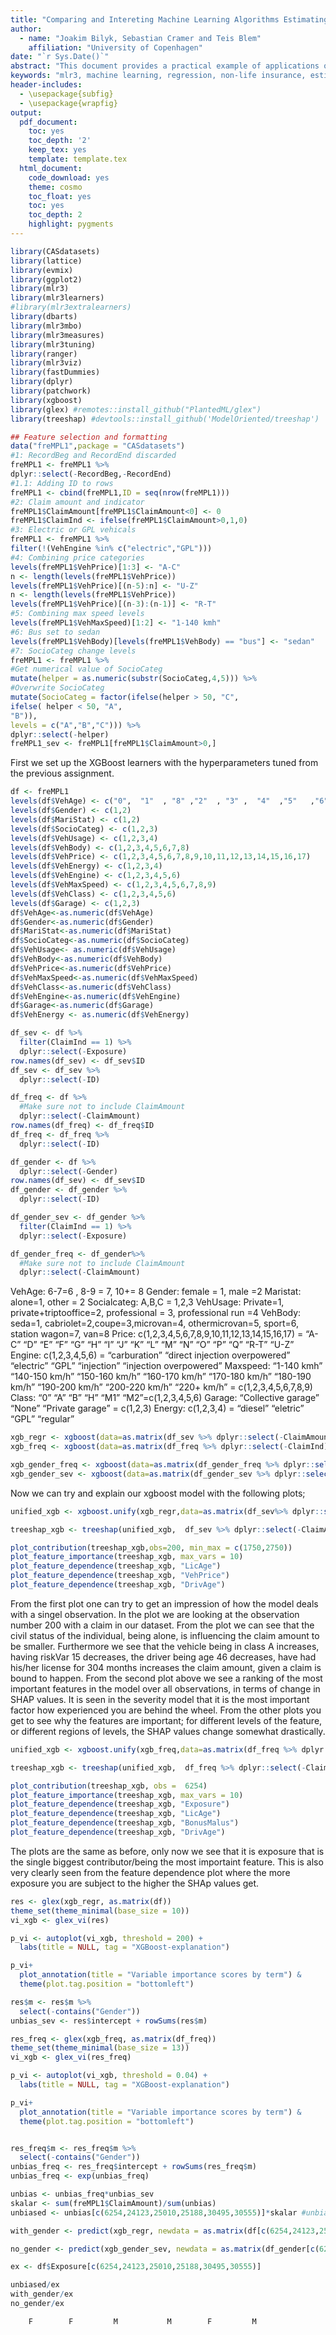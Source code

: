 ```yaml
---
title: "Comparing and Intereting Machine Learning Algorithms Estimating Technical Prices"
author:
  - name: "Joakim Bilyk, Sebastian Cramer and Teis Blem"
    affiliation: "University of Copenhagen"
date: "`r Sys.Date()`"
abstract: "This document provides a practical example of applications of machine learning algorithms to car insurance data using the `mlr3` package. A popular model used in pricing of non-life insurance policies is the frequency-severity model, where the price is decomposed into the product of the probability of a claim arrises and the expected claim size given a claim occurs. This model is fitted using machine learning algorithms such as penalized linear regression and random forests. This paper argues that the ranger model gives a particular well fit to both the frequency and severity model."
keywords: "mlr3, machine learning, regression, non-life insurance, estimating technical price, XGBoost, Ranger, Bart, Elastic net regression, Generalized Additive Models"
header-includes:
  - \usepackage{subfig}
  - \usepackage{wrapfig}
output:
  pdf_document:
    toc: yes
    toc_depth: '2'
    keep_tex: yes
    template: template.tex
  html_document:
    code_download: yes
    theme: cosmo
    toc_float: yes
    toc: yes
    toc_depth: 2
    highlight: pygments
---
```

```r
library(CASdatasets)
library(lattice)
library(evmix)
library(ggplot2)
library(mlr3)
library(mlr3learners)
#library(mlr3extralearners)
library(dbarts)
library(mlr3mbo)
library(mlr3measures)
library(mlr3tuning)
library(ranger)
library(mlr3viz)
library(fastDummies)
library(dplyr)
library(patchwork)
library(xgboost)
library(glex) #remotes::install_github("PlantedML/glex")
library(treeshap) #devtools::install_github('ModelOriented/treeshap')
```

```r
## Feature selection and formatting
data("freMPL1",package = "CASdatasets")
#1: RecordBeg and RecordEnd discarded
freMPL1 <- freMPL1 %>%
dplyr::select(-RecordBeg,-RecordEnd)
#1.1: Adding ID to rows
freMPL1 <- cbind(freMPL1,ID = seq(nrow(freMPL1)))
#2: Claim amount and indicator
freMPL1$ClaimAmount[freMPL1$ClaimAmount<0] <- 0
freMPL1$ClaimInd <- ifelse(freMPL1$ClaimAmount>0,1,0)
#3: Electric or GPL vehicals
freMPL1 <- freMPL1 %>%
filter(!(VehEngine %in% c("electric","GPL")))
#4: Combining price categories
levels(freMPL1$VehPrice)[1:3] <- "A-C"
n <- length(levels(freMPL1$VehPrice))
levels(freMPL1$VehPrice)[(n-5):n] <- "U-Z"
n <- length(levels(freMPL1$VehPrice))
levels(freMPL1$VehPrice)[(n-3):(n-1)] <- "R-T"
#5: Combining max speed levels
levels(freMPL1$VehMaxSpeed)[1:2] <- "1-140 kmh"
#6: Bus set to sedan
levels(freMPL1$VehBody)[levels(freMPL1$VehBody) == "bus"] <- "sedan"
#7: SocioCateg change levels
freMPL1 <- freMPL1 %>%
#Get numerical value of SocioCateg
mutate(helper = as.numeric(substr(SocioCateg,4,5))) %>%
#Overwrite SocioCateg
mutate(SocioCateg = factor(ifelse(helper > 50, "C",
ifelse( helper < 50, "A",
"B")),
levels = c("A","B","C"))) %>%
dplyr::select(-helper)
freMPL1_sev <- freMPL1[freMPL1$ClaimAmount>0,]
```

First we set up the XGBoost learners with the hyperparameters tuned from the previous assignment.

```r
df <- freMPL1 
levels(df$VehAge) <- c("0",  "1"  , "8" ,"2"  , "3" ,  "4"  ,"5"   ,"6", "7")
levels(df$Gender) <- c(1,2)
levels(df$MariStat) <- c(1,2)
levels(df$SocioCateg) <- c(1,2,3)
levels(df$VehUsage) <- c(1,2,3,4)
levels(df$VehBody) <- c(1,2,3,4,5,6,7,8)
levels(df$VehPrice) <- c(1,2,3,4,5,6,7,8,9,10,11,12,13,14,15,16,17)
levels(df$VehEnergy) <- c(1,2,3,4)
levels(df$VehEngine) <- c(1,2,3,4,5,6)
levels(df$VehMaxSpeed) <- c(1,2,3,4,5,6,7,8,9)
levels(df$VehClass) <- c(1,2,3,4,5,6)
levels(df$Garage) <- c(1,2,3)
df$VehAge<-as.numeric(df$VehAge)
df$Gender<-as.numeric(df$Gender)
df$MariStat<-as.numeric(df$MariStat)
df$SocioCateg<-as.numeric(df$SocioCateg)
df$VehUsage<- as.numeric(df$VehUsage)
df$VehBody<-as.numeric(df$VehBody)
df$VehPrice<-as.numeric(df$VehPrice)
df$VehMaxSpeed<-as.numeric(df$VehMaxSpeed)
df$VehClass<-as.numeric(df$VehClass)
df$VehEngine<-as.numeric(df$VehEngine)
df$Garage<-as.numeric(df$Garage)
df$VehEnergy <- as.numeric(df$VehEnergy)

df_sev <- df %>% 
  filter(ClaimInd == 1) %>%
  dplyr::select(-Exposure)
row.names(df_sev) <- df_sev$ID
df_sev <- df_sev %>%
  dplyr::select(-ID)

df_freq <- df %>%
  #Make sure not to include ClaimAmount
  dplyr::select(-ClaimAmount)
row.names(df_freq) <- df_freq$ID
df_freq <- df_freq %>%
  dplyr::select(-ID)

df_gender <- df %>% 
  dplyr::select(-Gender)
row.names(df_sev) <- df_sev$ID
df_gender <- df_gender %>%
  dplyr::select(-ID)

df_gender_sev <- df_gender %>% 
  filter(ClaimInd == 1) %>%
  dplyr::select(-Exposure)

df_gender_freq <- df_gender%>%
  #Make sure not to include ClaimAmount
  dplyr::select(-ClaimAmount)
```

VehAge: 6-7=6 , 8-9 = 7,  10+= 8
Gender: female = 1, male =2
Maristat: alone=1, other = 2
Socialcateg: A,B,C = 1,2,3
VehUsage: Private=1, private+triptooffice=2, professional = 3, professional run =4
VehBody: seda=1, cabriolet=2,coupe=3,microvan=4, othermicrovan=5, sport=6, station wagon=7, van=8
Price: c(1,2,3,4,5,6,7,8,9,10,11,12,13,14,15,16,17) = "A-C" "D"   "E"   "F"   "G"   "H"   "I"   "J"   "K"   "L"   "M"   "N"   "O"   "P"   "Q"   "R-T" "U-Z"
Engine: c(1,2,3,4,5,6) =  "carburation" "direct injection overpowered" "electric"   "GPL"    "injection"  "injection overpowered" 
Maxspeed: "1-140 kmh" "140-150 km/h" "150-160 km/h" "160-170 km/h" "170-180 km/h" "180-190 km/h" "190-200 km/h" "200-220 km/h" "220+ km/h" = c(1,2,3,4,5,6,7,8,9)
Class: "0"  "A"  "B"  "H"  "M1" "M2"=c(1,2,3,4,5,6)
Garage: "Collective garage" "None"              "Private garage"  =  c(1,2,3)
Energy: c(1,2,3,4) = "diesel"  "eletric" "GPL"     "regular"

```r
xgb_regr <- xgboost(data=as.matrix(df_sev %>% dplyr::select(-ClaimAmount)), label=as.numeric(df_sev[,"ClaimAmount"]), eta = 0.017881, nrounds = 5000, max_depth = 3)
xgb_freq <- xgboost(data=as.matrix(df_freq %>% dplyr::select(-ClaimInd)), label=as.numeric(df_freq[,"ClaimInd"]), eta = 0.196547, nrounds = 1747, max_depth = 3, objective="count:poisson")

xgb_gender_freq <- xgboost(data=as.matrix(df_gender_freq %>% dplyr::select(-ClaimInd)), label=as.numeric(df_gender_freq[,"ClaimInd"]), eta = 0.196547, nrounds = 1747, max_depth = 3, objective="count:poisson")
xgb_gender_sev <- xgboost(data=as.matrix(df_gender_sev %>% dplyr::select(-ClaimAmount)), label=as.numeric(df_gender_sev[,"ClaimAmount"]), eta = 0.017881, nrounds = 5000, max_depth = 3)
```

Now we can try and explain our xgboost model with the following plots;

```r
unified_xgb <- xgboost.unify(xgb_regr,data=as.matrix(df_sev%>% dplyr::select(-ClaimAmount)))

treeshap_xgb <- treeshap(unified_xgb,  df_sev %>% dplyr::select(-ClaimAmount), verbose = 0)

plot_contribution(treeshap_xgb,obs=200, min_max = c(1750,2750))
plot_feature_importance(treeshap_xgb, max_vars = 10) 
plot_feature_dependence(treeshap_xgb, "LicAge")
plot_feature_dependence(treeshap_xgb, "VehPrice")
plot_feature_dependence(treeshap_xgb, "DrivAge")
```

From the first plot one can try to get an impression of how the model deals with a singel observation. In the plot we are looking at the observation number 200 with a claim in our dataset. From the plot we can see that the civil status of the individual, being alone, is influencing the claim amount to be smaller. Furthermore we see that the vehicle being in class A increases, having riskVar 15 decreases, the driver being age 46 decreases, have had his/her license for 304 months increases the claim amount, given a claim is bound to happen. 
From the second plot above we see a ranking of the most important features in the model over all observations, in terms of change in SHAP values. It is seen in the severity model that it is the most important factor how experienced you are behind the wheel.
From the other plots you get to see why the features are important; for different levels of the feature, or different regions of levels, the SHAP values change somewhat drastically. 

```r
unified_xgb <- xgboost.unify(xgb_freq,data=as.matrix(df_freq %>% dplyr::select(-ClaimInd)))

treeshap_xgb <- treeshap(unified_xgb,  df_freq %>% dplyr::select(-ClaimInd), verbose = 0)

plot_contribution(treeshap_xgb, obs =  6254)
plot_feature_importance(treeshap_xgb, max_vars = 10) 
plot_feature_dependence(treeshap_xgb, "Exposure")
plot_feature_dependence(treeshap_xgb, "LicAge")
plot_feature_dependence(treeshap_xgb, "BonusMalus")
plot_feature_dependence(treeshap_xgb, "DrivAge")
```

The plots are the same as before, only now we see that it is exposure that is the single biggest contributor/being the most importaint feature. This is also very clearly seen from the feature dependence plot where the more exposure you are subject to the higher the SHAp values get.


```r
res <- glex(xgb_regr, as.matrix(df))
theme_set(theme_minimal(base_size = 10))
vi_xgb <- glex_vi(res)

p_vi <- autoplot(vi_xgb, threshold = 200) + 
  labs(title = NULL, tag = "XGBoost-explanation")

p_vi+
  plot_annotation(title = "Variable importance scores by term") & 
  theme(plot.tag.position = "bottomleft")

res$m <- res$m %>%
  select(-contains("Gender"))
unbias_sev <- res$intercept + rowSums(res$m)

```



```r
res_freq <- glex(xgb_freq, as.matrix(df_freq))
theme_set(theme_minimal(base_size = 13))
vi_xgb <- glex_vi(res_freq)

p_vi <- autoplot(vi_xgb, threshold = 0.04) + 
  labs(title = NULL, tag = "XGBoost-explanation")

p_vi+
  plot_annotation(title = "Variable importance scores by term") & 
  theme(plot.tag.position = "bottomleft")


res_freq$m <- res_freq$m %>%
  select(-contains("Gender"))
unbias_freq <- res_freq$intercept + rowSums(res_freq$m)
unbias_freq <- exp(unbias_freq)
```



```r
unbias <- unbias_freq*unbias_sev
skalar <- sum(freMPL1$ClaimAmount)/sum(unbias)
unbiased <- unbias[c(6254,24123,25010,25188,30495,30555)]*skalar #unbiased

with_gender <- predict(xgb_regr, newdata = as.matrix(df[c(6254,24123,25010,25188,30495,30555),]%>% dplyr::select(-ClaimAmount,-Exposure, -ID)))*predict(xgb_freq, newdata = as.matrix(df[c(6254,24123,25010,25188,30495,30555),]%>% dplyr::select(-ClaimAmount,-ID, -ClaimInd))) #with gender

no_gender <- predict(xgb_gender_sev, newdata = as.matrix(df_gender[c(6254,24123,25010,25188,30495,30555),]%>% dplyr::select(-ClaimAmount,-Exposure)))*predict(xgb_gender_freq, newdata = as.matrix(df_gender[c(6254,24123,25010,25188,30495,30555),]%>% dplyr::select(-ClaimAmount, -ClaimInd)))#without gender

ex <- df$Exposure[c(6254,24123,25010,25188,30495,30555)]

unbiased/ex
with_gender/ex
no_gender/ex
```
        F        F         M           M        F         M


